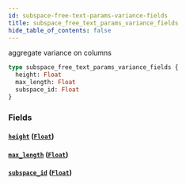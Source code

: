 ```yaml
---
id: subspace-free-text-params-variance-fields
title: subspace_free_text_params_variance_fields
hide_table_of_contents: false
---
```


aggregate variance on columns

```graphql
type subspace_free_text_params_variance_fields {
  height: Float
  max_length: Float
  subspace_id: Float
}
```

### Fields

#### [`height`](#) ([`Float`](/07-graphql/scalars/float))

#### [`max_length`](#) ([`Float`](/07-graphql/scalars/float))

#### [`subspace_id`](#) ([`Float`](/07-graphql/scalars/float))
